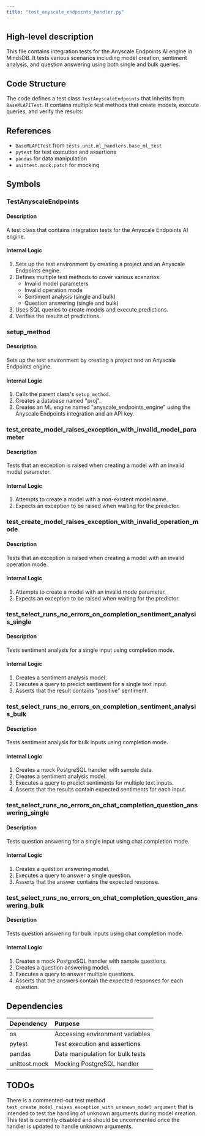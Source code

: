 ```yaml
---
title: "test_anyscale_endpoints_handler.py"
---
```


## High-level description
This file contains integration tests for the Anyscale Endpoints AI engine in MindsDB. It tests various scenarios including model creation, sentiment analysis, and question answering using both single and bulk queries.

## Code Structure
The code defines a test class `TestAnyscaleEndpoints` that inherits from `BaseMLAPITest`. It contains multiple test methods that create models, execute queries, and verify the results.

## References
- `BaseMLAPITest` from `tests.unit.ml_handlers.base_ml_test`
- `pytest` for test execution and assertions
- `pandas` for data manipulation
- `unittest.mock.patch` for mocking

## Symbols

### TestAnyscaleEndpoints
#### Description
A test class that contains integration tests for the Anyscale Endpoints AI engine.

#### Internal Logic
1. Sets up the test environment by creating a project and an Anyscale Endpoints engine.
2. Defines multiple test methods to cover various scenarios:
   - Invalid model parameters
   - Invalid operation mode
   - Sentiment analysis (single and bulk)
   - Question answering (single and bulk)
3. Uses SQL queries to create models and execute predictions.
4. Verifies the results of predictions.

### setup_method
#### Description
Sets up the test environment by creating a project and an Anyscale Endpoints engine.

#### Internal Logic
1. Calls the parent class's `setup_method`.
2. Creates a database named "proj".
3. Creates an ML engine named "anyscale_endpoints_engine" using the Anyscale Endpoints integration and an API key.

### test_create_model_raises_exception_with_invalid_model_parameter
#### Description
Tests that an exception is raised when creating a model with an invalid model parameter.

#### Internal Logic
1. Attempts to create a model with a non-existent model name.
2. Expects an exception to be raised when waiting for the predictor.

### test_create_model_raises_exception_with_invalid_operation_mode
#### Description
Tests that an exception is raised when creating a model with an invalid operation mode.

#### Internal Logic
1. Attempts to create a model with an invalid mode parameter.
2. Expects an exception to be raised when waiting for the predictor.

### test_select_runs_no_errors_on_completion_sentiment_analysis_single
#### Description
Tests sentiment analysis for a single input using completion mode.

#### Internal Logic
1. Creates a sentiment analysis model.
2. Executes a query to predict sentiment for a single text input.
3. Asserts that the result contains "positive" sentiment.

### test_select_runs_no_errors_on_completion_sentiment_analysis_bulk
#### Description
Tests sentiment analysis for bulk inputs using completion mode.

#### Internal Logic
1. Creates a mock PostgreSQL handler with sample data.
2. Creates a sentiment analysis model.
3. Executes a query to predict sentiments for multiple text inputs.
4. Asserts that the results contain expected sentiments for each input.

### test_select_runs_no_errors_on_chat_completion_question_answering_single
#### Description
Tests question answering for a single input using chat completion mode.

#### Internal Logic
1. Creates a question answering model.
2. Executes a query to answer a single question.
3. Asserts that the answer contains the expected response.

### test_select_runs_no_errors_on_chat_completion_question_answering_bulk
#### Description
Tests question answering for bulk inputs using chat completion mode.

#### Internal Logic
1. Creates a mock PostgreSQL handler with sample questions.
2. Creates a question answering model.
3. Executes a query to answer multiple questions.
4. Asserts that the answers contain the expected responses for each question.

## Dependencies
| Dependency | Purpose |
|:-----------|:--------|
| os | Accessing environment variables |
| pytest | Test execution and assertions |
| pandas | Data manipulation for bulk tests |
| unittest.mock | Mocking PostgreSQL handler |

## TODOs
There is a commented-out test method `test_create_model_raises_exception_with_unknown_model_argument` that is intended to test the handling of unknown arguments during model creation. This test is currently disabled and should be uncommented once the handler is updated to handle unknown arguments.